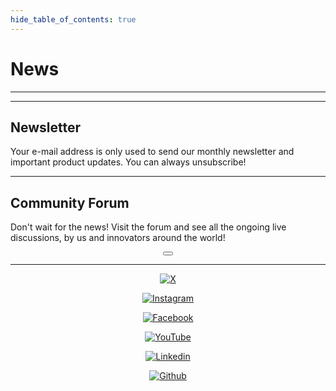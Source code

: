 ```yaml
---
hide_table_of_contents: true
---
```



# News
---

<ForumFeed />

---

## Newsletter

Your e-mail address is only used to send our monthly newsletter and important product updates. You can always unsubscribe!

<BrevoForm />

---

## Community Forum

Don't wait for the news! Visit the forum and see all the ongoing live discussions, by us and innovators around the world!

<div  align="center">   
<Button
  style={{ margin: "10px", color: "white"}}
  label="Forum"
  link="https://forums.ghielectronics.com/c/duelink/31"
/>
</div>

---

<div  align="center">    
<a href="https://www.x.com/ghielectronics"><img src="/img/x-button.png" alt="X" ></img></a>
  
<a href="https://www.instagram.com/ghielectronics/"><img src="/img/instagram-button.png"  alt="Instagram"></img></a>

<a href="https://www.facebook.com/ghielec"><img src="/img/facebook-button.png"  alt="Facebook"></img></a>
  
<a href="https://www.youtube.com/user/GHIElectronics"><img src="/img/youtube-button.png"  alt="YouTube"></img></a>

<a href="https://linkedin.com/company/ghielectronics/"><img src="/img/linkedin-button.png"  alt="Linkedin"></img></a>

<a href="https://github.com/ghi-electronics"><img src="/img/github-button.png"  alt="Github"></img></a>

</div>



